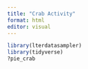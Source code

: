 ```yaml
---
title: "Crab Activity"
format: html
editor: visual
---
```



```r
library(lterdatasampler)
library(tidyverse)
?pie_crab

```

